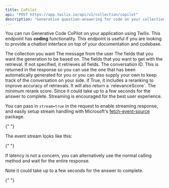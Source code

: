 ```yaml
---
title: CoPilot
api: "POST https://app.twilix.io/api/v1/collection/copilot"
description: "Generative question-answering for code on your collection."
---
```


You can run Generative Code CoPilot on your application using Twilix. This endpoint
has **coding** functionality.
This endpoint is useful if you are looking to provide a chatbot interface on top of your
documentation and codebase.

<ParamField body="collection" type="string" required>
  The collection you want
</ParamField>

<ParamField body="userInput" type="string" required>
  The message from the user
</ParamField>
<ParamField body="promptFields" type="array">
  The fields that you want the generation to be based on.
</ParamField>
<ParamField body="fields" type="array">
  The fields that you want to get with the retrieval. If not specified, it
  retrieves all fields.
</ParamField>
<ParamField body="conversationID" type="string">
  The conversation ID. This is returned in the response so you can use the one
  that has been automatically generated for you or you can also supply your own
  to keep track of the conversation on your side.
</ParamField>
<ParamField body="includeRerank" type="boolean">
  if True, it includes a reranking to improve accuracy of retrievals. It will
  also return a `relevanceScore`.
</ParamField>
<ParamField body="minimumRerankScore" type="float">
  The minimum rerank score.
</ParamField>
<Snippet file="param-limit.mdx" />
<Snippet file="param-include-moderation.mdx" />
<Snippet file="param-stream.mdx" />
<Snippet file="header-application-type.mdx" />

<Accordion title="JavaScript Streaming Example">
  Since it could take up to a few seconds for the answer to complete. Streaming
  is encouraged for the best user experience.

You can pass in `stream=true` in the request to enable streaming response, and
easily setup stream handling
with Microsoft's
[fetch-event-source](https://www.npmjs.com/package/@microsoft/fetch-event-source)
package.

{" "}

<Snippet file="react-streaming-example-copilot.mdx" />

The event stream looks like this:

{" "}

<Snippet file="sample-event-stream.mdx" />

</Accordion>

<Accordion title="JavaScript No Streaming Example">
If latency is not a concern, you can alternatively use the normal calling method and wait for the entire response.

Note it could take up to a few seconds for the answer to complete.

{" "}

<Snippet file="react-normal-example-copilot.mdx" />

</Accordion>
